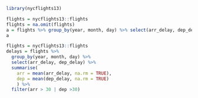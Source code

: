 

```r
library(nycflights13)

flights = nycflights13::flights
flights = na.omit(flights)
a = flights %>% group_by(year, month, day) %>% select(arr_delay, dep_delay) %>% summarise(arr = mean(arr_delay), dep = mean(dep_delay)) %>% filter(arr > 30 | dep > 30)
a

```
```r
flights = nycflights13::flights
delays = flights %>% 
  group_by(year, month, day) %>% 
  select(arr_delay, dep_delay) %>% 
  summarise(
    arr = mean(arr_delay, na.rm = TRUE), 
    dep = mean(dep_delay, na.rm = TRUE)
    ) %>% 
  filter(arr > 30 | dep >30)
```




